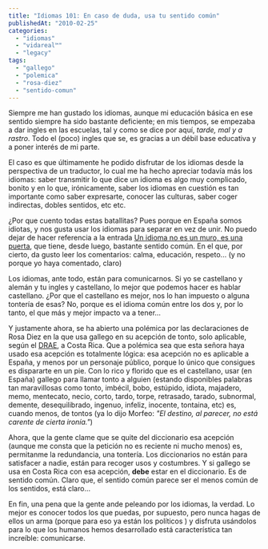 ```yaml
---
title: "Idiomas 101: En caso de duda, usa tu sentido común"
publishedAt: "2010-02-25"
categories: 
  - "idiomas"
  - "vidareal™"
  - "legacy"
tags: 
  - "gallego"
  - "polemica"
  - "rosa-diez"
  - "sentido-comun"
---
```


Siempre me han gustado los idiomas, aunque mi educación básica en ese sentido siempre ha sido bastante deficiente; en mis tiempos, se empezaba a dar ingles en las escuelas, tal y como se dice por aquí, _tarde, mal y a rastro_. Todo el (poco) ingles que se, es gracias a un débil base educativa y a poner interés de mi parte.

El caso es que últimamente he podido disfrutar de los idiomas desde la perspectiva de un traductor, lo cual me ha hecho apreciar todavía más los idiomas: saber transmitir lo que dice un idioma es algo muy complicado, bonito y en lo que, irónicamente, saber los idiomas en cuestión es tan importante como saber expresarte, conocer las culturas, saber coger indirectas, dobles sentidos, etc etc.

¿Por que cuento todas estas batallitas? Pues porque en España somos idiotas, y nos gusta usar los idiomas para separar en vez de unir. No puedo dejar de hacer referencia a la entrada [Un idioma no es un muro, es una puerta](http://cosechadel66.es/?p=5026), que tiene, desde luego, bastante sentido común. En el que, por cierto, da gusto leer los comentarios: calma, educación, respeto... (y no porque yo haya comentado, claro)

Los idiomas, ante todo, están para comunicarnos. Si yo se castellano y alemán y tu ingles y castellano, lo mejor que podemos hacer es hablar castellano. ¿Por que el castellano es mejor, nos lo han impuesto o alguna tontería de esas? No, porque es el idioma común entre los dos y, por lo tanto, el que más y mejor impacto va a tener...

Y justamente ahora, se ha abierto una polémica por las declaraciones de Rosa Diez en la que usa gallego en su acepción de tonto, solo aplicable, según el [DRAE](http://buscon.rae.es/draeI/SrvltConsulta?TIPO_BUS=3&LEMA=gallego), a Costa Rica. Que a polémica sea que esta señora haya usado esa acepción es totalmente lógica: esa acepción no es aplicable a España, y menos por un personaje público, porque lo único que consigues es dispararte en un pie. Con lo rico y florido que es el castellano, usar (en España) gallego para llamar tonto a alguien (estando disponibles palabras tan maravillosas como tonto, imbécil, bobo, estúpido, idiota, majadero, memo, mentecato, necio, corto, tardo, torpe, retrasado, tarado, subnormal, demente, desequilibrado, ingenuo, infeliz, inocente, tontaina, etc) es, cuando menos, de tontos (ya lo dijo Morfeo: _"El destino, al parecer, no está carente de cierta ironía."_)

Ahora, que la gente clame que se quite del diccionario esa acepción (aunque me consta que la petición no es reciente ni mucho menos) es, permitanme la redundancia, una tontería. Los diccionarios no están para satisfacer a nadie, están para recoger usos y costumbres. Y si gallego se usa en Costa Rica con esa acepción, **debe** estar en el diccionario. Es de sentido común. Claro que, el sentido común parece ser el menos común de los sentidos, está claro...

En fin, una pena que la gente ande peleando por los idiomas, la verdad. Lo mejor es conocer todos los que puedas, por supuesto, pero nunca hagas de ellos un arma (porque para eso ya están los políticos ) y disfruta usándolos para lo que los humanos hemos desarrollado está característica tan increíble: comunicarse.
